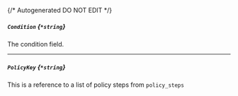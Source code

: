{/* Autogenerated DO NOT EDIT  */}
##### `Condition` *{`*string`}*
The condition field.

---
##### `PolicyKey` *{`*string`}*
This is a reference to a list of policy steps from `policy_steps`


